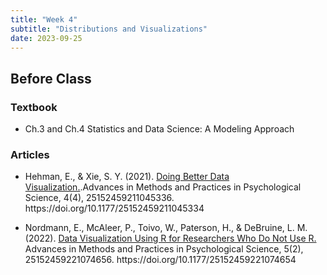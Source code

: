 ```yaml
---
title: "Week 4"
subtitle: "Distributions and Visualizations"
date: 2023-09-25
---
```

## Before Class

### Textbook

- Ch.3 and Ch.4 Statistics and Data Science: A Modeling Approach

### Articles

- Hehman, E., & Xie, S. Y. (2021). [Doing Better Data Visualization.](https://journals.sagepub.com/doi/full/10.1177/25152459211045334).Advances in Methods and Practices in Psychological Science, 4(4), 25152459211045336. https://doi.org/10.1177/25152459211045334

- Nordmann, E., McAleer, P., Toivo, W., Paterson, H., & DeBruine, L. M. (2022). [Data Visualization Using R for Researchers Who Do Not Use R.](https://journals.sagepub.com/doi/epub/10.1177/25152459221074654) Advances in Methods and Practices in Psychological Science, 5(2), 25152459221074656. https://doi.org/10.1177/25152459221074654


